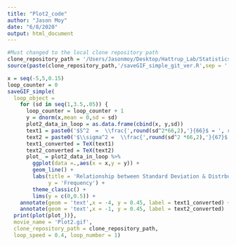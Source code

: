 ```yaml
---
title: "Plot2_code"
author: "Jason Moy"
date: "6/8/2020"
output: html_document
---
```


```r
#Must changed to the local clone repository path
clone_repository_path = '/Users/Jasonmoy/Desktop/Hattrup_Lab/Statistics_Animation_Plot' #edit here
source(paste(clone_repository_path,'/saveGIF_simple_git_ver.R',sep = '')) # run the saveGIF_simple function 
```

```r
x = seq(-5,5,0.15)
loop_counter = 0
saveGIF_simple(
  loop_object = 
    for (sd in seq(1,3.5,.05)) {
      loop_counter = loop_counter + 1 
      y = dnorm(x,mean = 0,sd = sd)
      plot2_data_in_loop = as.data.frame(cbind(x, y,sd))
      text1 = paste0('$S^2  =  \\frac{',round(sd^2*66,2),'}{66}$ = ', round(sd^2,2))
      text2 = paste0('$\\sigma^2 =  \\frac{',round(sd^2 *66,2),'}{67}$ = ',round((sd^2*66)/67,2))
      text1_converted = TeX(text1)
      text2_converted = TeX(text2)
      plot_ = plot2_data_in_loop %>% 
        ggplot(data =.,aes(x = x,y = y)) + 
        geom_line() + 
        labs(title = 'Relationship between Standard Deviation & Distrbution',
             y = 'Frequency') + 
        theme_classic() + 
        lims(y = c(0,0.5)) + 
    annotate(geom = 'text',x = -4, y = 0.45, label = text1_converted) + 
    annotate(geom = 'text',x = -1, y = 0.45, label = text2_converted)
  print(plot(plot_))}, 
  movie_name = 'Plot2.gif', 
  clone_repository_path = clone_repository_path,
  loop_speed = 0.4, loop_number = 1)
```